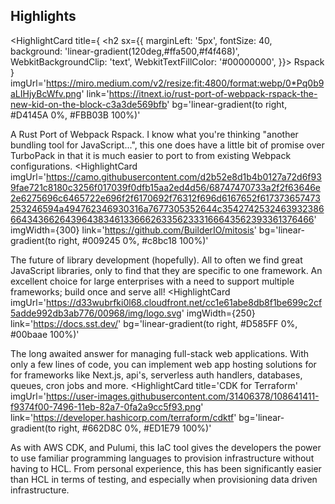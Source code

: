 
## Highlights

<HighlightCard
  title={
    <h2 sx={{
      marginLeft: '5px',
      fontSize: 40,
      background: 'linear-gradient(120deg,#ffa500,#f4f468)',
      WebkitBackgroundClip: 'text',
      WebkitTextFillColor: '#00000000',
    }}>
      Rspack
    </h2>
  }
  imgUrl='https://miro.medium.com/v2/resize:fit:4800/format:webp/0*Pq0b9aLIHjyBcWfv.png'
  link='https://itnext.io/rust-port-of-webpack-rspack-the-new-kid-on-the-block-c3a3de569bfb'
  bg='linear-gradient(to right, #D4145A 0%, #FBB03B 100%)'
>
  A Rust Port of Webpack Rspack. I know what you're thinking "another bundling tool for JavaScript...", this one does have a little bit of promise over TurboPack in that it is much easier to port to from existing Webpack configurations.
</HighlightCard>
<HighlightCard
  imgUrl='https://camo.githubusercontent.com/d2b52e8d1b4b0127a72d6f939fae721c8180c3256f017039f0dfb15aa2ed4d56/68747470733a2f2f63646e2e6275696c6465722e696f2f6170692f76312f696d6167652f617373657473253246594a494762346930316a7677305352644c3542742532463932386664343662643964383461336662633562333166643562393361376466'
  imgWidth={300}
  link='https://github.com/BuilderIO/mitosis'
  bg='linear-gradient(to right, #009245 0%, #c8bc18 100%)'
>
  The future of library development (hopefully). All to often we find great JavaScript libraries, only to find that they are specific to one framework.
  An excellent choice for large enterprises with a need to support multiple frameworks; build once and serve all!
</HighlightCard>
<HighlightCard
  imgUrl='https://d33wubrfki0l68.cloudfront.net/cc1e61abe8db8f1be699c2cf5adde992db3ab776/00968/img/logo.svg'
  imgWidth={250}
  link='https://docs.sst.dev/'
  bg='linear-gradient(to right, #D585FF 0%, #00baae 100%)'
>
  The long awaited answer for managing full-stack web applications. With only a few lines of code, you can implement web app hosting solutions for for frameworks like Next.js, api's, serverless auth handlers, databases, queues, cron jobs and more.
</HighlightCard>
<HighlightCard
  title='CDK for Terraform'
  imgUrl='https://user-images.githubusercontent.com/31406378/108641411-f9374f00-7496-11eb-82a7-0fa2a9cc5f93.png'
  link='https://developer.hashicorp.com/terraform/cdktf'
  bg='linear-gradient(to right, #662D8C 0%, #ED1E79 100%)'
>
  As with AWS CDK, and Pulumi, this IaC tool gives the developers the power to use familiar programming languages to provision infrastructure without having to HCL. From personal experience, this has been significantly easier than HCL in terms of testing, and especially when provisioning data driven infrastructure.
</HighlightCard>